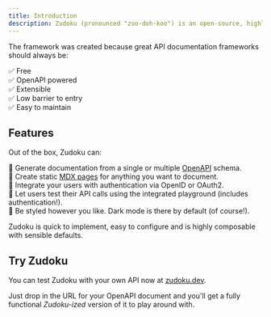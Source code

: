 ```yaml
---
title: Introduction
description: Zudoku (pronounced "zoo-doh-koo") is an open-source, highly customizable API documentation framework for building quality developer experiences using MDX and OpenAPI.
---
```


The framework was created because great API documentation frameworks should always be:

✅ Free<br />
✅ OpenAPI powered<br />
✅ Extensible<br />
✅ Low barrier to entry<br />
✅ Easy to maintain<br />

## Features

Out of the box, Zudoku can:

🚀 Generate documentation from a single or multiple [OpenAPI](https://www.openapis.org/) schema.<br />
📄 Create static [MDX pages](https://mdxjs.com/) for anything you want to document.<br />
🔐 Integrate your users with authentication via OpenID or OAuth2.<br />
🧪 Let users test their API calls using the integrated playground (includes authentication!).<br />
🎨 Be styled however you like. Dark mode is there by default (of course!).

Zudoku is quick to implement, easy to configure and is highly composable with sensible defaults.


## Try Zudoku
You can test Zudoku with your own API now at [zudoku.dev](https://zudoku.dev).

Just drop in the URL for your OpenAPI document and you'll get a fully functional _Zudoku-ized_ version of it to play around with.

